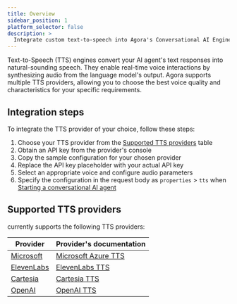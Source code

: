 ```yaml
---
title: Overview
sidebar_position: 1
platform_selector: false
description: >
  Integrate custom text-to-speech into Agora's Conversational AI Engine.
---
```



Text-to-Speech (TTS) engines convert your AI agent's text responses into natural-sounding speech. They enable real-time voice interactions by synthesizing audio from the language model's output. Agora supports multiple TTS providers, allowing you to choose the best voice quality and characteristics for your specific requirements.

## Integration steps

To integrate the TTS provider of your choice, follow these steps:

1. Choose your TTS provider from the [Supported TTS providers](#supported-tts-providers) table
1. Obtain an API key from the provider's console
1. Copy the sample configuration for your chosen provider
1. Replace the API key placeholder with your actual API key
1. Select an appropriate voice and configure audio parameters
1. Specify the configuration in the request body as `properties` > `tts` when [Starting a conversational AI agent](../../rest-api/join)


## Supported TTS providers

<Vpd k="NAME" /> currently supports the following TTS providers:

| Provider | Provider's documentation |
|----------|----------|
| [Microsoft](microsoft) | [Microsoft Azure TTS](https://learn.microsoft.com/en-us/azure/ai-services/speech-service/text-to-speech) |
| [ElevenLabs](elevenlabs) | [ElevenLabs TTS](https://elevenlabs.io/docs/capabilities/text-to-speech) |
| [Cartesia](cartesia) | [Cartesia TTS](https://docs.cartesia.ai/2025-04-16/build-with-cartesia/models/tts) |
| [OpenAI](openai) | [OpenAI TTS](https://platform.openai.com/docs/guides/text-to-speech) |

